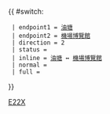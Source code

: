 {{ #switch: {{{format|}}}
  | endpoint1 = [[油塘公共運輸交匯處|油塘]]
  | endpoint2 = [[亞洲國際博覽館巴士總站|機場博覽館]]
  | direction = 2
  | status = {{HK Bus Status|P}}
  | inline = [[油塘公共運輸交匯處|油塘]] ↔ [[亞洲國際博覽館巴士總站|機場博覽館]]
  | normal =
  | full =
}}<noinclude>[[Category:城巴路線模板|E22X]]</noinclude>